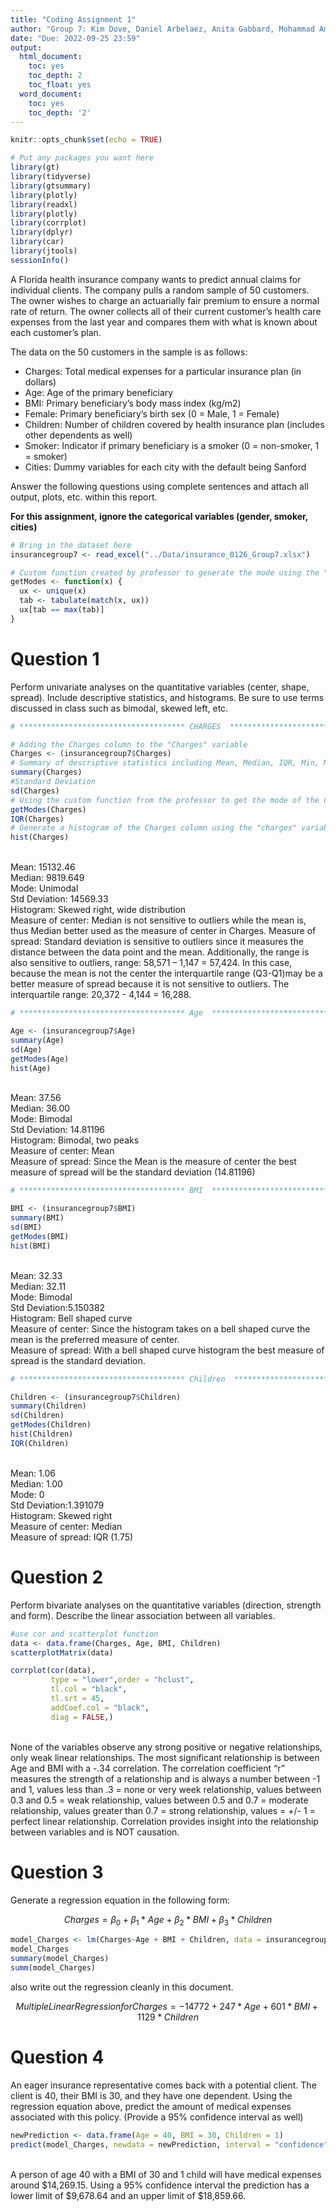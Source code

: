```yaml
---
title: "Coding Assignment 1"
author: "Group 7: Kim Dove, Daniel Arbelaez, Anita Gabbard, Mohammad Amori"
date: "Due: 2022-09-25 23:59"
output:
  html_document:
    toc: yes
    toc_depth: 2
    toc_float: yes
  word_document:
    toc: yes
    toc_depth: '2'
---
```


```r
knitr::opts_chunk$set(echo = TRUE)
```

```r
# Put any packages you want here
library(gt)
library(tidyverse)
library(gtsummary)
library(plotly)
library(readxl)
library(plotly)
library(corrplot)
library(dplyr)
library(car)
library(jtools)
sessionInfo()
```


A Florida health insurance company wants to predict annual claims for individual clients. The company pulls a random sample of 50 customers. The owner wishes to charge an actuarially fair premium to ensure a normal rate of return. The owner collects all of their current customer’s health care expenses from the last year and compares them with what is known about each customer’s plan. 

The data on the 50 customers in the sample is as follows:

-	Charges: Total medical expenses for a particular insurance plan (in dollars)
-	Age: Age of the primary beneficiary
-	BMI: Primary beneficiary’s body mass index (kg/m2)
-	Female: Primary beneficiary’s birth sex (0 = Male, 1 = Female)
-	Children: Number of children covered by health insurance plan (includes other dependents as well)
-	Smoker: Indicator if primary beneficiary is a smoker (0 = non-smoker, 1 = smoker)
-	Cities: Dummy variables for each city with the default being Sanford

Answer the following questions using complete sentences and attach all output, plots, etc. within this report.


**For this assignment, ignore the categorical variables (gender, smoker, cities)**

```r
# Bring in the dataset here
insurancegroup7 <- read_excel("../Data/insurance_0126_Group7.xlsx")

```

```r
# Custom function created by professor to generate the mode using the "charges" variable
getModes <- function(x) {
  ux <- unique(x)
  tab <- tabulate(match(x, ux))
  ux[tab == max(tab)]
}

```

# Question 1

Perform univariate analyses on the quantitative variables (center, shape, spread). Include descriptive statistics, and histograms. Be sure to use terms discussed in class such as bimodal, skewed left, etc.

```r
# ************************************* CHARGES  *************************************

# Adding the Charges column to the "Charges" variable
Charges <- (insurancegroup7$Charges)
# Summary of descriptive statistics including Mean, Median, IQR, Min, Max
summary(Charges)
#Standard Deviation
sd(Charges)
# Using the custom function from the professor to get the mode of the Charges column using the "charges" variable
getModes(Charges)
IQR(Charges)
# Generate a histogram of the Charges column using the "charges" variable
hist(Charges)
```
<br>Mean: 15132.46 <br>
Median: 9819.649<br>
Mode: Unimodal<br>
Std Deviation: 14569.33<br>
Histogram: Skewed right, wide distribution <br>
Measure of center: Median is not sensitive to outliers while the mean is, thus Median better used as the measure of center in Charges. 
Measure of spread: Standard deviation is sensitive to outliers since it measures the distance between the data point and the mean. Additionally, the range is also sensitive to outliers, range: 58,571 – 1,147 = 57,424. In this case, because the mean is not the center the interquartile range (Q3-Q1)may be a better measure of spread because it is not sensitive to outliers. The interquartile range:  20,372 - 4,144 = 16,288.
<br>

```r
# ************************************* Age  *************************************

Age <- (insurancegroup7$Age)
summary(Age)
sd(Age)
getModes(Age)
hist(Age)

```
<br>Mean:           37.56 <br>
Median:         36.00<br>
Mode:           Bimodal<br>
Std Deviation:  14.81196<br>
Histogram:      Bimodal, two peaks<br>
Measure of center: Mean<br>
Measure of spread:  Since the Mean is the measure of center the best measure of spread will be the standard deviation (14.81196)<br>
```r
# ************************************* BMI  *************************************

BMI <- (insurancegroup7$BMI)
summary(BMI)
sd(BMI)
getModes(BMI)
hist(BMI)
```
<br>Mean: 32.33<br>
Median: 32.11<br>
Mode: Bimodal<br>
Std Deviation:5.150382<br>
Histogram: Bell shaped curve<br>
Measure of center: Since the histogram takes on a bell shaped curve the mean is the preferred measure of center.<br>
Measure of spread: With a bell shaped curve histogram the best measure of spread is the standard deviation.
 
```r
# ************************************* Children  *************************************

Children <- (insurancegroup7$Children)
summary(Children)
sd(Children)
getModes(Children)
hist(Children)
IQR(Children)

```
<br>Mean: 1.06<br>
Median: 1.00<br>
Mode: 0<br>
Std Deviation:1.391079<br>
Histogram: Skewed right<br>
Measure of center: Median<br>
Measure of spread: IQR (1.75)



# Question 2

Perform bivariate analyses on the quantitative variables (direction, strength and form). Describe the linear association between all variables. 

```r
#use cor and scatterplot function
data <- data.frame(Charges, Age, BMI, Children)
scatterplotMatrix(data)

corrplot(cor(data),
         type = "lower",order = "hclust",
         tl.col = "black",
         tl.srt = 45,
         addCoef.col = "black",
         diag = FALSE,)

```

<br>
None of the variables observe any strong positive or negative relationships, only weak linear relationships. The most significant relationship is between Age and BMI with a -.34 correlation.  The correlation coefficient “r” measures the strength of a relationship and is always a number between -1 and 1, values less than .3 = none or very week relationship, values between 0.3 and 0.5 = weak relationship, values between 0.5 and 0.7 = moderate relationship, values greater than 0.7 = strong relationship, values = +/- 1 = perfect linear relationship. Correlation  provides insight into the relationship between variables and is NOT causation. <br>

# Question 3

Generate a regression equation in the following form:

$$Charges = \beta_{0}+\beta_{1}*Age+\beta_{2}*BMI+\beta_{3}*Children$$

```r
model_Charges <- lm(Charges~Age + BMI + Children, data = insurancegroup7)
model_Charges
summary(model_Charges)
summ(model_Charges)
```

also write out the regression cleanly in this document.

$$ Multiple Linear Regression for Charges = -14772 + 247*Age + 601*BMI + 1129*Children $$

# Question 4

An eager insurance representative comes back with a potential client. The client is 40, their BMI is 30, and they have one dependent. Using the regression equation above, predict the amount of medical expenses associated with this policy. (Provide a 95% confidence interval as well)


```r
newPrediction <- data.frame(Age = 40, BMI = 30, Children = 1)
predict(model_Charges, newdata = newPrediction, interval = "confidence")

```
<br> A person of age 40 with a BMI of 30 and 1 child will have medical expenses around $14,269.15. Using a 95% confidence interval the prediction has a lower limit of $9,678.64 and an upper limit of $18,859.66.<br>